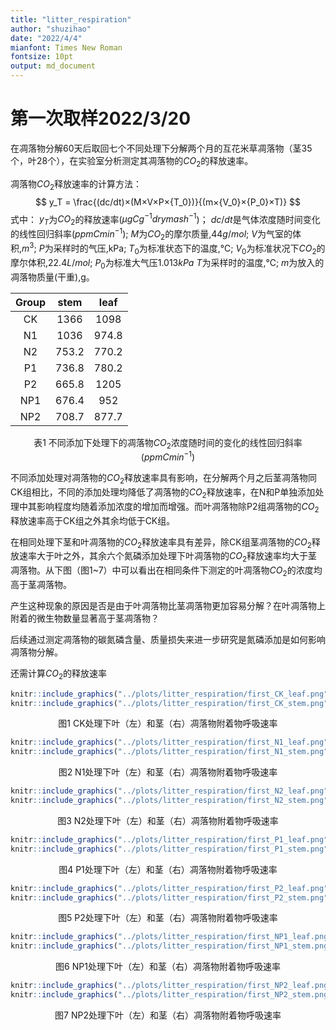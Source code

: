 ```yaml
---
title: "litter_respiration"
author: "shuzihao"
date: "2022/4/4"
mianfont: Times New Roman
fontsize: 10pt
output: md_document
---
```

# 第一次取样2022/3/20
在凋落物分解60天后取回七个不同处理下分解两个月的互花米草凋落物（茎35个，叶28个），在实验室分析测定其凋落物的$CO_2$的释放速率。

凋落物$CO_2$释放速率的计算方法：
$$
y_T = \frac{(dc/dt)×(M×V×P×{T_0})}{(m×{V_0}×{P_0}×T)}
$$
式中：
$y_T$为$CO_2$的释放速率($\mu gC{g^{-1}dry mash^{-1}}$)；
$dc/dt$是气体浓度随时间变化的线性回归斜率($ppm Cmin^{-1}$);
$M$为$CO_2$的摩尔质量,$44 g/mol$;
$V$为气室的体积,$m^3$;
$P$为采样时的气压,kPa;
$T_0$为标准状态下的温度,℃;
$V_0$为标准状况下$CO_2$的摩尔体积,$22.4L/mol$;
$P_0$为标准大气压$1.013kPa$
$T$为采样时的温度,℃;
$m$为放入的凋落物质量(干重),g。

|Group|stem|leaf|
|:---:|:---:|:---:|
|CK|1366|1098|
|N1|1036|974.8|
|N2|753.2|770.2|
|P1|736.8|780.2|
|P2|665.8|1205|
|NP1|676.4|952|
|NP2|708.7|877.7|

<center>表1 不同添加下处理下的凋落物$CO_2$浓度随时间的变化的线性回归斜率($ppm Cmin^{-1}$)</center>

不同添加处理对凋落物的$CO_2$释放速率具有影响，在分解两个月之后茎凋落物同CK组相比，不同的添加处理均降低了凋落物的$CO_2$释放速率，在N和P单独添加处理中其影响程度均随着添加浓度的增加而增强。而叶凋落物除P2组凋落物的$CO_2$释放速率高于CK组之外其余均低于CK组。

在相同处理下茎和叶凋落物的$CO_2$释放速率具有差异，除CK组茎凋落物的$CO_2$释放速率大于叶之外，其余六个氮磷添加处理下叶凋落物的$CO_2$释放速率均大于茎凋落物。从下图（图1~7）中可以看出在相同条件下测定的叶凋落物$CO_2$的浓度均高于茎凋落物。

产生这种现象的原因是否是由于叶凋落物比茎凋落物更加容易分解？在叶凋落物上附着的微生物数量显著高于茎凋落物？

后续通过测定凋落物的碳氮磷含量、质量损失来进一步研究是氮磷添加是如何影响凋落物分解。

还需计算$CO_2$的释放速率

```r
knitr::include_graphics("../plots/litter_respiration/first_CK_leaf.png")
knitr::include_graphics("../plots/litter_respiration/first_CK_stem.png")
```

<center>图1 CK处理下叶（左）和茎（右）凋落物附着物呼吸速率</center>

```r
knitr::include_graphics("../plots/litter_respiration/first_N1_leaf.png")
knitr::include_graphics("../plots/litter_respiration/first_N1_stem.png")
```

<center>图2 N1处理下叶（左）和茎（右）凋落物附着物呼吸速率</center>

```r
knitr::include_graphics("../plots/litter_respiration/first_N2_leaf.png")
knitr::include_graphics("../plots/litter_respiration/first_N2_stem.png")
```

<center>图3 N2处理下叶（左）和茎（右）凋落物附着物呼吸速率</center>

```r
knitr::include_graphics("../plots/litter_respiration/first_P1_leaf.png")
knitr::include_graphics("../plots/litter_respiration/first_P1_stem.png")
```

<center>图4 P1处理下叶（左）和茎（右）凋落物附着物呼吸速率</center>

```r
knitr::include_graphics("../plots/litter_respiration/first_P2_leaf.png")
knitr::include_graphics("../plots/litter_respiration/first_P2_stem.png")
```

<center>图5 P2处理下叶（左）和茎（右）凋落物附着物呼吸速率</center>

```r
knitr::include_graphics("../plots/litter_respiration/first_NP1_leaf.png")
knitr::include_graphics("../plots/litter_respiration/first_NP1_stem.png")
```

<center>图6 NP1处理下叶（左）和茎（右）凋落物附着物呼吸速率</center>

```r
knitr::include_graphics("../plots/litter_respiration/first_NP2_leaf.png")
knitr::include_graphics("../plots/litter_respiration/first_NP2_stem.png")
```

<center>图7 NP2处理下叶（左）和茎（右）凋落物附着物呼吸速率</center>





